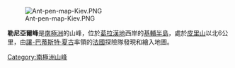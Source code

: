 [[Image:Ant-pen-map-Kiev.PNG|thumb]]

{{coord|65|11|S|63|53|W|display=title}}

'''勒尼亞爾峰'''是[[南極洲|南極洲]]的山峰，位於[[葛拉漢地|葛拉漢地]]西岸的[[基輔半島|基輔半島]]，處於[[皮里山|皮里山]]以北6公里，由[[讓-巴蒂斯特·夏古|讓-巴蒂斯特·夏古]]率領的[[法國|法國]]探險隊發現和繪入地圖。

{{DEFAULTSORT:Regnard Peaks}}
[[Category:南極洲山峰|Category:南極洲山峰]]


{{GrahamCoast-geo-stub}}